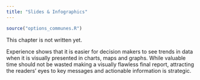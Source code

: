 ---
title: "Slides & Infographics"
---

```{r options_communes, include=FALSE}
source("options_communes.R")
```


<div class="important">
This chapter is not written yet.
</div>

Experience shows that it is easier for decision makers to see trends in data when it is visually presented in charts, maps and graphs.  While valuable time should not be wasted making a visually flawless final report, attracting the readers’ eyes to key messages and actionable information is strategic. 

